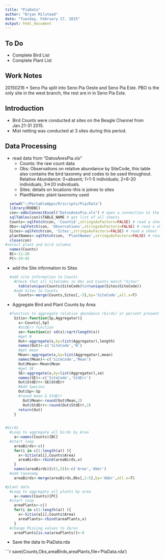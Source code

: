 ```yaml
---
title: "PiaData"
author: "Bryan Milstead"
date: "Tuesday, February 17, 2015"
output: html_document
---
```

<!---
use these command instead of the knit icon if you want the data and work loaded into the R workspace
  library(knitr)
  setwd("~/PortableApps/R/scripts/Pia/Data")
  knit('PiaData.rmd')
-->
To Do
-------------------------
* Complete Bird List
* Complete Plant List

Work Notes
-------------------------
20150216
* Seno Pia split into Seno Pia Oeste and Seno Pia Este.  PBO is the only site in the west branch, the rest are in in Seno Pia Este.

Introduction
-------------------------
* Bird Counts were conducted at sites on the Beagle Channel from Jan.21-31 2015.
* Mist netting was conducted at 3 sites during this period.

Data Processing
-------------------------
* read data from "DatosAvesPia.xls"
  - Counts: the raw count data
  - Obs: Observations on relative abundance by SiteCode, this table also contains the bird taxonmy and codes to be used throughout. Relative Abundance: 0=absent; 1=1-5 individuals; 2=6-20 individuals; 3=>20 individuals.
  - Sites: details on locations-this is joines to sites
  - PlantNames: plant taxonomy used

```r
  setwd("~/PortableApps/R/scripts/Pia/Data")
  library(RODBC)
  con<-odbcConnectExcel("DatosAvesPia.xls") # open a connection to the Excel file
  sqlTables(con)$TABLE_NAME # get list of all sheets
  Counts<-sqlFetch(con, 'Counts$',stringsAsFactors=FALSE) # read a sheet
  Obs<-sqlFetch(con, 'Observations',stringsAsFactors=FALSE) # read a sheet
  Sites<-sqlFetch(con, 'Sites',stringsAsFactors=FALSE) # read a sheet
  plantNames<-sqlFetch(con, 'PlantNames',stringsAsFactors=FALSE) # read a sheet
  close(con)
#select plant and bird columns
  names(Counts)
  BC<-11:28
  PC<-29:45
```
  
* add the Site information to Sites

```r
  #add site information to Counts
    #Check that all SiteCodes in Obs and Counts match "Sites"
      table(unique(Counts$SiteCode)%in%unique(Sites$SiteCode))
    #add Sites to Counts
      Counts<-merge(Counts,Sites[,-5],by='SiteCode',all.x=T)
```

* Aggregate Bird and Plant Counts by Area

```r
  #function to aggregate relative abundance (birds) or percent present (Plants) by site or area
    Sitio<-function(Sp,Aggregator){
      x<-Counts[,Sp]
      #StdErr function
      se<-function(x) sd(x)/sqrt(length(x))
      #get N
      Out<-aggregate(x,by=list(Aggregator),length)
      names(Out)<-c('SiteCode','N')
      #get mean
      Mean<-aggregate(x,by=list(Aggregator),mean)
      names(Mean)<-c('SiteCode','Mean')
      Out$Mean<-Mean$Mean
      #get SE
      SE<-aggregate(x,by=list(Aggregator),se)
      names(SE)<-c('SiteCode','StdErr')
      Out$StdErr<-SE$StdErr
      #Add Species
      Out$Sp<-Sp
      #round mean & StdErr
        Out$Mean<-round(Out$Mean,2)
        Out$StdErr<-round(Out$StdErr,2)
      return(Out)
    }
    

#birds
  #Loop to aggregate all birds by Area
    a<-names(Counts)[BC]
  #start loop
    areaBirds<-c()
    for(i in c(1:length(a)) ){
      x<-Sitio(a[i],Counts$Area)
      areaBirds<-rbind(areaBirds,x)
    }
    names(areaBirds)[c(1,5)]<-c('Area','Abbr')
  #add taxonomy
    areaBirds<-merge(areaBirds,Obs[,1:5],by='Abbr',all.x=T)

#plant data
  #Loop to aggregate all plants by area
    a<-names(Counts)[PC]
  #start loop
    areaPlants<-c()
    for(i in c(1:length(a)) ){
      x<-Sitio(a[i],Counts$Area)
      areaPlants<-rbind(areaPlants,x)
    }
  #change Missing values to Zeros
    areaPlants[is.na(areaPlants)]<-0
```  

* Save the data to PiaData.rda

```r
  save(Counts,Obs,areaBirds,areaPlants,file='PiaData.rda') 
  


